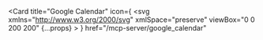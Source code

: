 <Card
  title="Google Calendar"
  icon={
    <svg
      xmlns="http://www.w3.org/2000/svg"
      xmlSpace="preserve"
      viewBox="0 0 200 200"
      {...props}
    >
      <path
        fill="#FFF"
        d="m152.632 47.368-47.368-5.263-57.895 5.263L42.105 100l5.263 52.632L100 159.211l52.632-6.579 5.263-53.947-5.263-51.317z"
      />
      <path
        fill="#1A73E8"
        d="M68.961 129.026c-3.934-2.658-6.658-6.539-8.145-11.671l9.132-3.763c.829 3.158 2.276 5.605 4.342 7.342 2.053 1.737 4.553 2.592 7.474 2.592 2.987 0 5.553-.908 7.697-2.724s3.224-4.132 3.224-6.934c0-2.868-1.132-5.211-3.395-7.026s-5.105-2.724-8.5-2.724h-5.276v-9.039h4.736c2.921 0 5.382-.789 7.382-2.368 2-1.579 3-3.737 3-6.487 0-2.447-.895-4.395-2.684-5.855s-4.053-2.197-6.803-2.197c-2.684 0-4.816.711-6.395 2.145s-2.724 3.197-3.447 5.276l-9.039-3.763c1.197-3.395 3.395-6.395 6.618-8.987 3.224-2.592 7.342-3.895 12.342-3.895 3.697 0 7.026.711 9.974 2.145 2.947 1.434 5.263 3.421 6.934 5.947 1.671 2.539 2.5 5.382 2.5 8.539 0 3.224-.776 5.947-2.329 8.184-1.553 2.237-3.461 3.947-5.724 5.145v.539a17.379 17.379 0 0 1 7.342 5.724c1.908 2.566 2.868 5.632 2.868 9.211s-.908 6.776-2.724 9.579c-1.816 2.803-4.329 5.013-7.513 6.618-3.197 1.605-6.789 2.421-10.776 2.421-4.618.013-8.881-1.316-12.815-3.974zM125 83.711l-9.974 7.25-5.013-7.605L128 70.382h6.895v61.197H125V83.711z"
      />
      <path
        fill="#EA4335"
        d="M152.632 200 200 152.632l-23.684-10.526-23.684 10.526-10.526 23.684L152.632 200z"
      />
      <path
        fill="#34A853"
        d="M36.842 176.316 47.368 200h105.263v-47.368H47.368l-10.526 23.684z"
      />
      <path
        fill="#4285F4"
        d="M15.789 0C7.066 0 0 7.066 0 15.789v136.842l23.684 10.526 23.684-10.526V47.368h105.263l10.526-23.684L152.632 0H15.789z"
      />
      <path
        fill="#188038"
        d="M0 152.632v31.579C0 192.935 7.066 200 15.789 200h31.579v-47.368H0z"
      />
      <path
        fill="#FBBC04"
        d="M152.632 47.368v105.263H200V47.368l-23.684-10.526-23.684 10.526z"
      />
      <path
        fill="#1967D2"
        d="M200 47.368V15.789C200 7.065 192.934 0 184.211 0h-31.579v47.368H200z"
      />
    </svg>
  }
  href="/mcp-server/google_calendar"
></Card> 